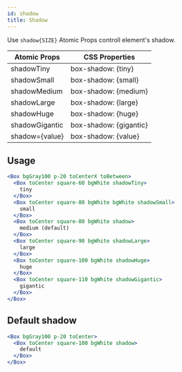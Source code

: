```yaml
---
id: shadow
title: Shadow
---
```


Use `shadow{SIZE}` Atomic Props controll element's shadow.

| Atomic Props   | CSS Properties         |
| -------------- | ---------------------- |
| shadowTiny     | box-shadow: {tiny}     |
| shadowSmall    | box-shadow: {small}    |
| shadowMedium   | box-shadow: {medium}   |
| shadowLarge    | box-shadow: {large}    |
| shadowHuge     | box-shadow: {huge}     |
| shadowGigantic | box-shadow: {gigantic} |
| shadow={value} | box-shadow: {value}    |

## Usage

```jsx live
<Box bgGray100 p-20 toCenterX toBetween>
  <Box toCenter square-60 bgWhite shadowTiny>
    tiny
  </Box>
  <Box toCenter square-80 bgWhite bgWhite shadowSmall>
    small
  </Box>
  <Box toCenter square-80 bgWhite shadow>
    medium (default)
  </Box>
  <Box toCenter square-90 bgWhite shadowLarge>
    large
  </Box>
  <Box toCenter square-100 bgWhite shadowHuge>
    huge
  </Box>
  <Box toCenter square-110 bgWhite shadowGigantic>
    gigantic
  </Box>
</Box>
```

## Default shadow

```jsx live
<Box bgGray100 p-20 toCenter>
  <Box toCenter square-100 bgWhite shadow>
    default
  </Box>
</Box>
```
